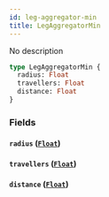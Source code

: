 ```yaml
---
id: leg-aggregator-min
title: LegAggregatorMin
---
```


No description

```graphql
type LegAggregatorMin {
  radius: Float
  travellers: Float
  distance: Float
}
```

### Fields

#### `radius` ([`Float`](/v1/scalars/float))

#### `travellers` ([`Float`](/v1/scalars/float))

#### `distance` ([`Float`](/v1/scalars/float))
